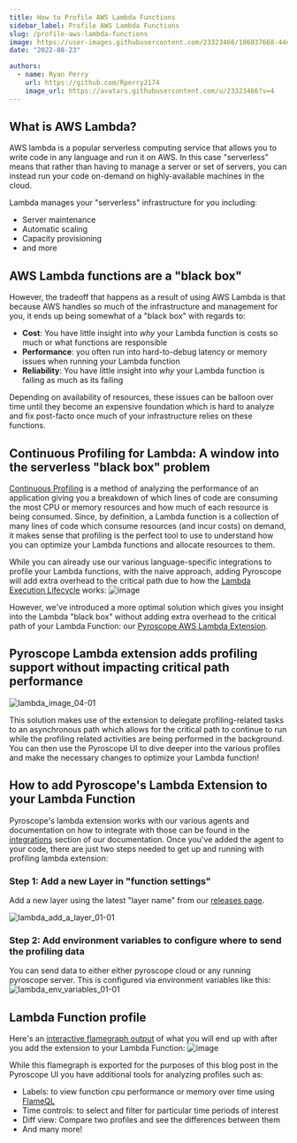 ```yaml
---
title: How to Profile AWS Lambda Functions
sidebar_label: Profile AWS Lambda Functions
slug: /profile-aws-lambda-functions
image: https://user-images.githubusercontent.com/23323466/186037668-44de7caa-6576-422a-b3f7-8416325f4a98.png
date: "2022-08-23"

authors:
  - name: Ryan Perry
    url: https://github.com/Rperry2174
    image_url: https://avatars.githubusercontent.com/u/23323466?v=4
---
```


## What is AWS Lambda?
AWS lambda is a popular serverless computing service that allows you to write code in any language and run it on AWS. 
In this case "serverless" means that rather than having to manage a server or set of servers, you can instead run your code on-demand on highly-available machines in the cloud. 

Lambda manages your "serverless" infrastructure for you including:
- Server maintenance
- Automatic scaling
- Capacity provisioning
- and more

## AWS Lambda functions are a "black box"
However, the tradeoff that happens as a result of using AWS Lambda is that because AWS handles so much of the infrastructure and management for you, it ends up being somewhat of a "black box" with regards to:
- **Cost**: You have little insight into _why_ your Lambda function is costs so much or what functions are responsible
- **Performance**: you often run into hard-to-debug latency or memory issues when running your Lambda function
- **Reliability**: You have little insight into _why_ your Lambda function is failing as much as its failing

Depending on availability of resources, these issues can be balloon over time until they become an expensive foundation which is hard to analyze and fix post-facto once much of your infrastructure relies on these functions.

## Continuous Profiling for Lambda: A window into the serverless "black box" problem
[Continuous Profiling](/blog/what-is-continuous-profiling) is a method of analyzing the performance of an application giving you a breakdown of which lines of code are consuming the most CPU or memory resources and how much of each resource is being consumed. 
Since, by definition, a Lambda function is a collection of many lines of code which consume resources (and incur costs) on demand, it makes sense that profiling is the perfect tool to use to understand how you can optimize your Lambda functions and allocate resources to them.

While you can already use our various language-specific integrations to profile your Lambda functions, with the naive approach, adding Pyroscope will add extra overhead to the critical path due to how the [Lambda Execution Lifecycle](https://docs.aws.amazon.com/lambda/latest/dg/runtimes-extensions-api.html#:~:text=Each%20phase%20starts%20with%20an%20event%20from%20Lambda%20to%20the%20runtime%20and%20to%20all%20registered%20extensions.%20The%20runtime%20and%20each%20extension%20signal%20completion%20by%20sending%20a%20Next%20API%20request.%20Lambda%20freezes%20the%20execution%20environment%20when%20each%20process%20has%20completed%20and%20there%20are%20no%20pending%20events.) works:
![image](https://user-images.githubusercontent.com/23323466/186006278-97b6e88c-b4e9-4186-a6ae-b78f0ad1b56c.png)


However, we've introduced a more optimal solution which gives you insight into the Lambda "black box" without adding extra overhead to the critical path of your Lambda Function: our [Pyroscope AWS Lambda Extension](docs/aws-lambda).
## Pyroscope Lambda extension adds profiling support without impacting critical path performance
![lambda_image_04-01](https://user-images.githubusercontent.com/23323466/186037668-44de7caa-6576-422a-b3f7-8416325f4a98.png)

This solution makes use of the extension to delegate profiling-related tasks to an asynchronous path which allows for the critical path to continue to run while the profiling related activities are being performed in the background. 
You can then use the Pyroscope UI to dive deeper into the various profiles and make the necessary changes to optimize your Lambda function!

## How to add Pyroscope's Lambda Extension to your Lambda Function
Pyroscope's lambda extension works with our various agents and documentation on how to integrate with those can be found in the [integrations](/docs/installing-pyroscope-overview) section of our documentation.
Once you've added the agent to your code, there are just two steps needed to get up and running with profiling lambda extension:

### Step 1: Add a new Layer in "function settings"
Add a new layer using the latest "layer name" from our [releases page](https://github.com/pyroscope-io/pyroscope-lambda-extension/releases).

![lambda_add_a_layer_01-01](https://user-images.githubusercontent.com/23323466/186029681-22feca30-4754-402a-8acd-c36a7afebe3d.png)

### Step 2: Add environment variables to configure where to send the profiling data
You can send data to either either pyroscope cloud or any running pyroscope server. This is configured via environment variables like this:
![lambda_env_variables_01-01](https://user-images.githubusercontent.com/23323466/186029684-d5a325f7-1b3e-4373-9e18-81059fc11f87.png)

## Lambda Function profile
Here's an [interactive flamegraph output](https://flamegraph.com/share/dd8ebc7e-21d9-11ed-9ae5-a2e2e05ea833) of what you will end up with after you add the extension to your Lambda Function:
![image](https://user-images.githubusercontent.com/23323466/186049312-6e6b3715-6869-4169-8422-177c5cd2c407.png)

While this flamegraph is exported for the purposes of this blog post in the Pyroscope UI you have additional tools for analyzing profiles such as:
- Labels: to view function cpu performance or memory over time using [FlameQL](/docs/flameql)
- Time controls: to select and filter for particular time periods of interest
- Diff view: Compare two profiles and see the differences between them
- And many more!
